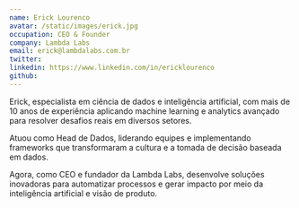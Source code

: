 ```yaml
---
name: Erick Lourenco
avatar: /static/images/erick.jpg
occupation: CEO & Founder 
company: Lambda Labs
email: erick@lambdalabs.com.br
twitter: 
linkedin: https://www.linkedin.com/in/ericklourenco
github: 
---
```


Erick, especialista em ciência de dados e inteligência artificial, com mais de 10 anos de experiência aplicando machine learning e analytics avançado para resolver desafios reais em diversos setores.

Atuou como Head de Dados, liderando equipes e implementando frameworks que transformaram a cultura e a tomada de decisão baseada em dados. 

Agora, como CEO e fundador da Lambda Labs, desenvolve soluções inovadoras para automatizar processos e gerar impacto por meio da inteligência artificial e visão de produto.
